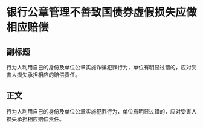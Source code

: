 # 银行公章管理不善致国债券虚假损失应做相应赔偿
## 副标题
行为人利用自己的身份及单位公章实施诈骗犯罪行为，单位有明显过错的，应对受害人损失承担相应的赔偿责任。
## 正文
行为人利用自己的身份及单位公章实施犯罪行为，单位有明显过错的，应对受害人损失承担相应赔偿责任。